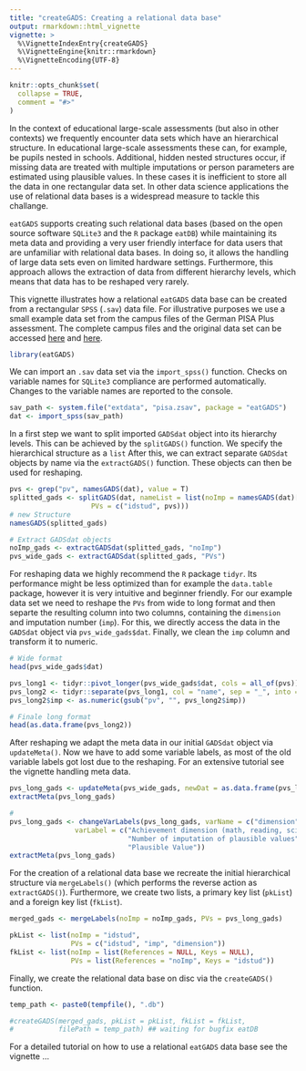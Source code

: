 ---
title: "createGADS: Creating a relational data base"
output: rmarkdown::html_vignette
vignette: >
  %\VignetteIndexEntry{createGADS}
  %\VignetteEngine{knitr::rmarkdown}
  %\VignetteEncoding{UTF-8}
---

```{r, include = FALSE}
knitr::opts_chunk$set(
  collapse = TRUE,
  comment = "#>"
)
```

In the context of educational large-scale assessments (but also in other contexts) we frequently encounter data sets which have an hierarchical structure. In educational large-scale assessments these can, for example, be pupils nested in schools. Additional, hidden nested structures occur, if missing data are treated with multiple imputations or person parameters are estimated using plausible values. In these cases it is inefficient to store all the data in one rectangular data set. In other data science applications the use of relational data bases is a widespread measure to tackle this challange. 

`eatGADS` supports creating such relational data bases (based on the open source software `SQLite3` and the `R` package `eatDB`) while maintaining its meta data and providing a very user friendly interface for data users that are unfamiliar with relational data bases. In doing so, it allows the handling of large data sets even on limited hardware settings. Furthermore, this approach allows the extraction of data from different hierarchy levels, which means that data has to be reshaped very rarely. 

This vignette illustrates how a relational `eatGADS` data base can be created from a rectangular `SPSS` (`.sav`) data file. For illustrative purposes we use a small example data set from the campus files of the German PISA Plus assessment. The complete campus files and the original data set can be accessed [here](https://www.iqb.hu-berlin.de/fdz/Datenzugang/CF-Antrag/AntragsformularCF) and [here](https://www.iqb.hu-berlin.de/fdz/Datenzugang/SUF-Antrag). 

```{r setup}
library(eatGADS)
```

We can import an `.sav` data set via the `import_spss()` function. Checks on variable names for `SQLite3` compliance are performed automatically. Changes to the variable names are reported to the console.

```{r import spss, message=FALSE}
sav_path <- system.file("extdata", "pisa.zsav", package = "eatGADS")
dat <- import_spss(sav_path)
```

In a first step we want to split imported `GADSdat` object into its hierarchy levels. This can be achieved by the `splitGADS()` function. We specify the hierarchical structure as a `list` After this, we can extract separate `GADSdat` objects by name via the `extractGADS()` function. These objects can then be used for reshaping.

```{r split GADS}
pvs <- grep("pv", namesGADS(dat), value = T)
splitted_gads <- splitGADS(dat, nameList = list(noImp = namesGADS(dat)[!namesGADS(dat) %in% pvs],
                    PVs = c("idstud", pvs)))
# new Structure
namesGADS(splitted_gads)

# Extract GADSdat objects
noImp_gads <- extractGADSdat(splitted_gads, "noImp")
pvs_wide_gads <- extractGADSdat(splitted_gads, "PVs")
```

For reshaping data we highly recommend the `R` package `tidyr`. Its performance might be less optimized than for example the `data.table` package, however it is very intuitive and beginner friendly. For our example data set we need to reshape the `PVs` from wide to long format and then separte the resulting column into two columns, containing the `dimension` and imputation number (`imp`). For this, we directly access the data in the `GADSdat` object via `pvs_wide_gads$dat`. Finally, we clean the `imp` column and transform it to numeric.

```{r reshape PVs}
# Wide format
head(pvs_wide_gads$dat)

pvs_long1 <- tidyr::pivot_longer(pvs_wide_gads$dat, cols = all_of(pvs))
pvs_long2 <- tidyr::separate(pvs_long1, col = "name", sep = "_", into = c("dimension", "imp"))
pvs_long2$imp <- as.numeric(gsub("pv", "", pvs_long2$imp))

# Finale long format
head(as.data.frame(pvs_long2))
```

After reshaping we adapt the meta data in our initial `GADSdat` object via `updateMeta()`. Now we have to add some variable labels, as most of the old variable labels got lost due to the reshaping. For an extensive tutorial see the vignette handling meta data.

```{r updateMeta}
pvs_long_gads <- updateMeta(pvs_wide_gads, newDat = as.data.frame(pvs_long2))
extractMeta(pvs_long_gads)

# 
pvs_long_gads <- changeVarLabels(pvs_long_gads, varName = c("dimension", "imp", "value"),
                varLabel = c("Achievement dimension (math, reading, science)",
                             "Number of imputation of plausible values",
                             "Plausible Value"))
extractMeta(pvs_long_gads)
```

For the creation of a relational data base we recreate the initial hierarchical structure via `mergeLabels()` (which performs the reverse action as `extractGADS()`). Furthermore, we create two lists, a primary key list (`pkList`) and a foreign key list (`fkList`).

```{r prepare data base}
merged_gads <- mergeLabels(noImp = noImp_gads, PVs = pvs_long_gads)

pkList <- list(noImp = "idstud",
               PVs = c("idstud", "imp", "dimension"))
fkList <- list(noImp = list(References = NULL, Keys = NULL),
               PVs = list(References = "noImp", Keys = "idstud"))
```

Finally, we create the relational data base on disc via the `createGADS()` function.

```{r create data base}
temp_path <- paste0(tempfile(), ".db")

#createGADS(merged_gads, pkList = pkList, fkList = fkList,
#           filePath = temp_path) ## waiting for bugfix eatDB
```

For a detailed tutorial on how to use a relational `eatGADS` data base see the vignette ...
